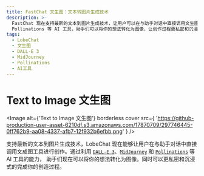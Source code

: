 ```yaml
---
title: FastChat 文生图：文本转图片生成技术
description: >-
  FastChat 现在支持最新的文本到图片生成技术，让用户可以在与助手对话中直接调用文生图工具进行创作。利用 DALL-E 3、MidJourney 和
  Pollinations 等 AI 工具，助手们可以将你的想法转化为图像，让创作过程更私密和沉浸式。
tags:
  - LobeChat
  - 文生图
  - DALL-E 3
  - MidJourney
  - Pollinations
  - AI工具
---
```


# Text to Image 文生图

<Image
  alt={'Text to Image 文生图'}
  borderless
  cover
  src={
    'https://github-production-user-asset-6210df.s3.amazonaws.com/17870709/297746445-0ff762b9-aa08-4337-afb7-12f932b6efbb.png'
  }
/>

支持最新的文本到图片生成技术，LobeChat 现在能够让用户在与助手对话中直接调用文成图工具进行创作。通过利用 [`DALL-E 3`](https://openai.com/dall-e-3)、[`MidJourney`](https://www.midjourney.com/) 和 [`Pollinations`](https://pollinations.ai/) 等 AI 工具的能力， 助手们现在可以将你的想法转化为图像。同时可以更私密和沉浸式的完成你的创造过程。
